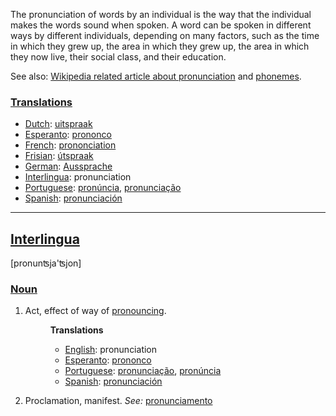 The pronunciation of words by an individual is the way that the individual makes the words sound when spoken. A word can be spoken in different ways by different individuals, depending on many factors, such as the time in which they grew up, the area in which they grew up, the area in which they now live, their social class, and their education. 

See also: [[w:pronunciation|Wikipedia related article about pronunciation]] and [[w:Phoneme|phonemes]].
===[[Translation]]s===
*[[Dutch]]: [[uitspraak]]
*[[Esperanto]]: [[prononco]]
*[[French]]: [[prononciation]]
*[[Frisian]]: [[útspraak]]
*[[German]]: [[Aussprache]]
*[[Interlingua]]: pronunciation
*[[Portuguese]]: [[pronúncia]], [[pronunciação]]
*[[Spanish]]: [[pronunciación]]
----
==[[Interlingua]]==
[pronun&#678;ja'&#678;jon]
===[[Noun]]===
#Act, effect of way of [[pronounce|pronouncing]].
#:'''Translations'''
#:*[[English]]: pronunciation
#:*[[Esperanto]]: [[prononco]]
#:*[[Portuguese]]: [[pronunciação]], [[pronúncia]]
#:*[[Spanish]]: [[pronunciación]]
#Proclamation, manifest. ''See:'' [[pronunciamento]]